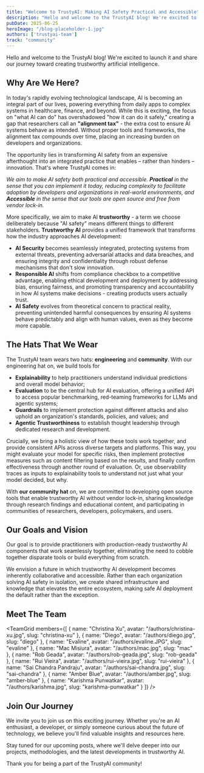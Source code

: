 ```yaml
---
title: "Welcome to TrustyAI: Making AI Safety Practical and Accessible"
description: "Hello and welcome to the TrustyAI blog! We're excited to launch it and share our journey toward creating trustworthy artificial intelligence."
pubDate: 2025-06-25
heroImage: "/blog-placeholder-1.jpg"
authors: ['trustyai-team']
track: "community"
---
```



Hello and welcome to the TrustyAI blog! We're excited to launch it and share our journey toward creating trustworthy artificial intelligence.

## **Why Are We Here?**

In today's rapidly evolving technological landscape, AI is becoming an integral part of our lives, powering everything from daily apps to complex systems in healthcare, finance, and beyond. While this is exciting, the focus on "what AI can do" has overshadowed "how it can do it safely," creating a gap that researchers call an **"alignment tax"** - the extra cost to ensure AI systems behave as intended. Without proper tools and frameworks, the alignment tax compounds over time, placing an increasing burden on developers and organizations.

The opportunity lies in transforming AI safety from an expensive afterthought into an integrated practice that enables – rather than hinders – innovation. That's where TrustyAI comes in:

_We aim to make AI safety both practical and accessible. **Practical** in the sense that you can implement it today, reducing complexity to facilitate adoption by developers and organizations in real-world environments, and **Accessible** in the sense that our tools are open source and free from vendor lock-in._

More specifically, we aim to make AI **trustworthy** - a term we choose deliberately because "AI safety" means different things to different stakeholders. **Trustworthy** **AI** provides a unified framework that transforms how the industry approaches AI development:

- **AI Security** becomes seamlessly integrated, protecting systems from external threats, preventing adversarial attacks and data breaches, and ensuring integrity and confidentiality through robust defense mechanisms that don't slow innovation.
- **Responsible AI** shifts from compliance checkbox to a competitive advantage, enabling ethical development and deployment by addressing bias, ensuring fairness, and promoting transparency and accountability in how AI systems make decisions - creating products users actually trust.
- **AI Safety** evolves from theoretical concern to practical reality, preventing unintended harmful consequences by ensuring AI systems behave predictably and align with human values, even as they become more capable.

## **The Hats That We Wear**

The TrustyAI team wears two hats: **engineering** and **community**. With our engineering hat on, we build tools for

- **Explainability** to help practitioners understand individual predictions and overall model behavior;
- **Evaluation** to be the central hub for AI evaluation, offering a unified API to access popular benchmarking, red-teaming frameworks for LLMs and agentic systems;
- **Guardrails** to implement protection against different attacks and also uphold an organization's standards, policies, and values; and
- **Agentic Trustworthiness** to establish thought leadership through dedicated research and development.

Crucially, we bring a holistic view of how these tools work together, and provide consistent APIs across diverse targets and platforms. This way, you might evaluate your model for specific risks, then implement protective measures such as content filtering based on the results, and finally confirm effectiveness through another round of evaluation. Or, use observability traces as inputs to explainability tools to understand not just what your model decided, but why.

With **our community hat** on, we are committed to developing open source tools that enable trustworthy AI without vendor lock-in, sharing knowledge through research findings and educational content, and participating in communities of researchers, developers, policymakers, and users.

## **Our Goals and Vision**

Our goal is to provide practitioners with production-ready trustworthy AI components that work seamlessly together, eliminating the need to cobble together disparate tools or build everything from scratch.

We envision a future in which trustworthy AI development becomes inherently collaborative and accessible. Rather than each organization solving AI safety in isolation, we create shared infrastructure and knowledge that elevates the entire ecosystem, making safe AI deployment the default rather than the exception.

## **Meet The Team**

<TeamGrid members={[
	{
		name: "Christina Xu",
		avatar: "/authors/christina-xu.jpg",
		slug: "christina-xu"
	},
	{
		name: "Diego",
		avatar: "/authors/diego.jpg",
		slug: "diego"
	},
	{
		name: "Evaline",
		avatar: "/authors/evaline.JPG",
		slug: "evaline"
	},
	{
		name: "Mac Misiura",
		avatar: "/authors/mac.jpg",
		slug: "mac"
	},
	{
		name: "Rob Geada",
		avatar: "/authors/rob-geada.jpg",
		slug: "rob-geada"
	},
	{
		name: "Rui Vieira",
		avatar: "/authors/rui-vieira.jpg",
		slug: "rui-vieira"
	},
	{
		name: "Sai Chandra Pandraju",
		avatar: "/authors/sai-chandra.jpg",
		slug: "sai-chandra"
	},
	{
		name: "Amber Blue",
		avatar: "/authors/amber.jpg",
		slug: "amber-blue"
	},
    {
		name: "Karishma Punwatkar",
		avatar: "/authors/karishma.jpg",
		slug: "karishma-punwatkar"
	}
]} />

## **Join Our Journey**

We invite you to join us on this exciting journey. Whether you're an AI enthusiast, a developer, or simply someone curious about the future of technology, we believe you'll find valuable insights and resources here.

Stay tuned for our upcoming posts, where we'll delve deeper into our projects, methodologies, and the latest developments in trustworthy AI.

Thank you for being a part of the TrustyAI community!
